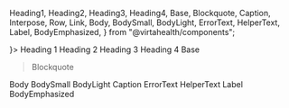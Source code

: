  Heading1,
  Heading2,
  Heading3,
  Heading4,
  Base,
  Blockquote,
  Caption,
  Interpose,
  Row,
  Link,
  Body,
  BodySmall,
  BodyLight,
  ErrorText,
  HelperText,
  Label,
  BodyEmphasized,
} from "@virtahealth/components";

<Meta title="Components / Typography" />

<Preview>
  <Story name="example">
    <Interpose with={<Row />}>
      <Heading1>Heading 1</Heading1>
      <Heading2>Heading 2</Heading2>
      <Heading3>Heading 3</Heading3>
      <Heading4>Heading 4</Heading4>
      <Base>Base</Base>
      <Blockquote>Blockquote</Blockquote>
      <Body>Body</Body>
      <BodySmall>BodySmall</BodySmall>
      <BodyLight>BodyLight</BodyLight>
      <Caption>Caption</Caption>
      <ErrorText>ErrorText</ErrorText>
      <HelperText>HelperText</HelperText>
      <Label>Label</Label>
      <BodyEmphasized>BodyEmphasized</BodyEmphasized>
    </Interpose>
  </Story>
</Preview>
